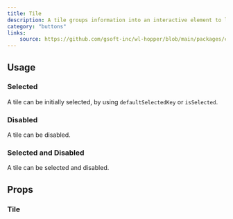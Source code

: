 ```yaml
---
title: Tile
description: A tile groups information into an interactive element to let users browse and take action on a group of related items.
category: "buttons"
links:
    source: https://github.com/gsoft-inc/wl-hopper/blob/main/packages/components/src/Tile/src/Tile.tsx
---
```


<Example src="Tile/docs/preview" isOpen />

## Usage

### Selected
A tile can be initially selected, by using `defaultSelectedKey` or `isSelected`.

<Example src="Tile/docs/selected" />

### Disabled
A tile can be disabled.

<Example src="Tile/docs/disabled" />

### Selected and Disabled

A tile can be selected and disabled.

<Example src="Tile/docs/disabledSelected" />

## Props

### Tile

<PropTable component="Tile" />
